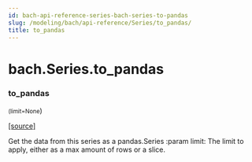 ```yaml
---
id: bach-api-reference-series-bach-series-to-pandas
slug: /modeling/bach/api-reference/Series/to_pandas/
title: to_pandas
---
```


# bach.Series.to_pandas

<div className="method">

### <span className="name">to_pandas</span>

<small className="parameter-list">(<span className="parameter" id="limit">limit=None</span></small>)


&#8203;<span className="view-source">[[source]](https://github.com/objectiv/objectiv-analytics/blob/main/bach/bach/series/series.py)</span>

<div className="content">

Get the data from this series as a pandas.Series
:param limit: The limit to apply, either as a max amount of rows or a slice.


</div>


</div>
